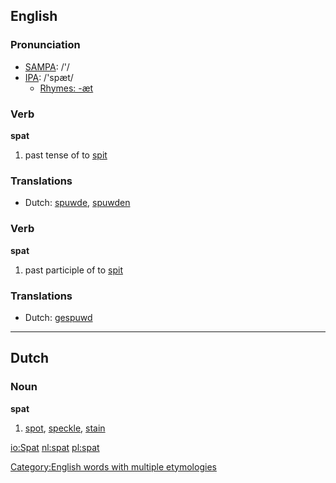 ==English==

===Pronunciation===
*[[w:SAMPA|SAMPA]]: /'/
*[[w:IPA|IPA]]: /'spæt/
**[[Rhymes:English:-æt|Rhymes: -æt]]

===Verb===
'''spat'''
# past tense of to [[spit]]

===Translations===
*Dutch: [[spuwde]], [[spuwden]]

===Verb===
'''spat'''
# past participle of to [[spit]]

===Translations===
*Dutch: [[gespuwd]]

----

==Dutch==
===Noun===
'''spat''' {{m}}
# [[spot]], [[speckle]], [[stain]]

[[Category:English words with multiple etymologies]]
[[io:Spat]]
[[nl:spat]]
[[pl:spat]]